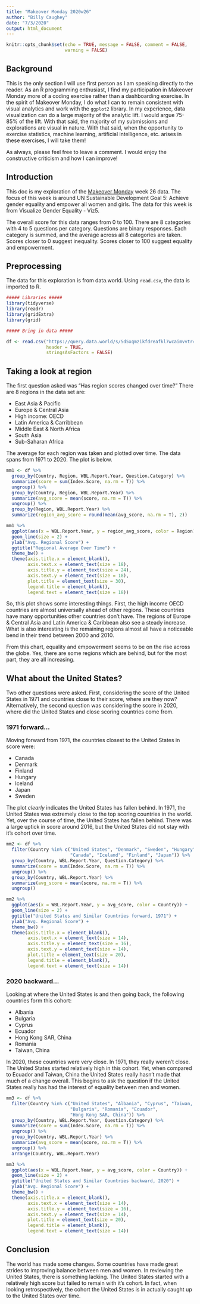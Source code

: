 ```yaml
---
title: "Makeover Monday 2020w26"
author: "Billy Caughey"
date: "7/3/2020"
output: html_document
---
```


```r
knitr::opts_chunk$set(echo = TRUE, message = FALSE, comment = FALSE, 
                      warning = FALSE)
```

## Background

This is the only section I will use first person as I am speaking directly to the reader. As an R programming enthusiast, I find my participation in Makeover Monday more of a coding exercise rather than a dashboarding exercise. In the spirit of Makeover Monday, I do what I can to remain consistent with visual analytics and work with the `ggplot2` library. In my experience, data visualization can do a large majority of the analytic lift. I would argue 75-85% of the lift. With that said, the majority of my submissions and explorations are visual in nature. With that said, when the opportunity to exercise statistics, machine learning, artificial intelligence, etc. arises in these exercises, I will take them!

As always, please feel free to leave a comment. I would enjoy the constructive criticism and how I can improve!

## Introduction

This doc is my exploration of the [Makeover Monday](https://data.world/makeovermonday/2020w26/) week 26 data. The focus of this week is around UN Sustainable Development Goal 5: Achieve gender equality and empower all women and girls. The data for this week is from Visualize Gender Equality - Viz5. 

The overall score for this data ranges from 0 to 100. There are 8 categories with 4 to 5 questions per category. Questions are binary responses. Each category is summed, and the average across all 8 categories are taken. Scores closer to 0 suggest inequality. Scores closer to 100 suggest equality and empowerment. 

## Preprocessing

The data for this exploration is from data.world. Using `read.csv`, the data is imported to R. 

```r

##### Libraries #####
library(tidyverse)
library(readr)
library(gridExtra)
library(grid)

##### Bring in data #####

df <- read.csv("https://query.data.world/s/5d5xqmzikfdreafkl7wcaimvvtr4jy", 
               header = TRUE, 
               stringsAsFactors = FALSE) 

```

## Taking a look at region

The first question asked was "Has region scores changed over time?" There are 8 regions in the data set are:

- East Asia & Pacific
- Europe & Central Asia
- High income: OECD 
- Latin America & Carribbean
- Middle East & North Africa
- South Asia
- Sub-Saharan Africa

The average for each region was taken and plotted over time. The data spans from 1971 to 2020. The plot is below.

```r

mm1 <- df %>%
  group_by(Country, Region, WBL.Report.Year, Question.Category) %>%
  summarize(score = sum(Index.Score, na.rm = T)) %>%
  ungroup() %>%
  group_by(Country, Region, WBL.Report.Year) %>%
  summarize(avg_score = mean(score, na.rm = T)) %>%
  ungroup() %>%
  group_by(Region, WBL.Report.Year) %>%
  summarize(region_avg_score = round(mean(avg_score, na.rm = T), 2))

mm1 %>%
  ggplot(aes(x = WBL.Report.Year, y = region_avg_score, color = Region)) +
  geom_line(size = 2) +
  ylab("Avg. Regional Score") +
  ggtitle("Regional Average Over Time") +
  theme_bw() +
  theme(axis.title.x = element_blank(),
        axis.text.x = element_text(size = 18),
        axis.title.y = element_text(size = 24),
        axis.text.y = element_text(size = 18),
        plot.title = element_text(size = 30),
        legend.title = element_blank(),
        legend.text = element_text(size = 18))

```

So, this plot shows some interesting things. First, the high income OECD countries are almost universally ahead of other regions. These countries have many opportunities other countries don't have. The regions of Europe & Central Asia and Latin America & Caribbean also see a steady increase. What is also interesting is the remaining regions almost all have a noticeable bend in their trend between 2000 and 2010. 

From this chart, equality and empowerment seems to be on the rise across the globe. Yes, there are some regions which are behind, but for the most part, they are all increasing.

## What about the United States?

Two other questions were asked. First, considering the score of the United States in 1971 and countries close to their score, where are they now? Alternatively, the second question was considering the score in 2020, where did the United States and close scoring countries come from. 

### 1971 forward...

Moving forward from 1971, the countries closest to the United States in score were:

- Canada
- Denmark 
- Finland
- Hungary
- Iceland
- Japan
- Sweden

The plot _clearly_ indicates the United States has fallen behind. In 1971, the United States was extremely close to the top scoring countries in the world. Yet, over the course of time, the United States has fallen behind. There was a large uptick in score around 2016, but the United States did not stay with it's cohort over time.

```r

mm2 <- df %>%
  filter(Country %in% c("United States", "Denmark", "Sweden", "Hungary",
                        "Canada", "Iceland", "Finland", "Japan")) %>%
  group_by(Country, WBL.Report.Year, Question.Category) %>%
  summarize(score = sum(Index.Score, na.rm = T)) %>%
  ungroup() %>%
  group_by(Country, WBL.Report.Year) %>%
  summarize(avg_score = mean(score, na.rm = T)) %>%
  ungroup()

mm2 %>%
  ggplot(aes(x = WBL.Report.Year, y = avg_score, color = Country)) +
  geom_line(size = 2) +
  ggtitle("United States and Similar Countries forward, 1971") +
  ylab("Avg. Regional Score") +
  theme_bw() +
  theme(axis.title.x = element_blank(),
        axis.text.x = element_text(size = 14),
        axis.title.y = element_text(size = 16),
        axis.text.y = element_text(size = 14),
        plot.title = element_text(size = 20),
        legend.title = element_blank(),
        legend.text = element_text(size = 14))

```

### 2020 backward...

Looking at where the United States is and then going back, the following countries form this cohort:

- Albania
- Bulgaria
- Cyprus
- Ecuador
- Hong Kong SAR, China
- Romania
- Taiwan, China

In 2020, these countries were very close. In 1971, they really weren't close. The United States started relatively high in this cohort. Yet, when compared to Ecuador and Taiwan, China the United States really hasn't made that much of a change overall. This begins to ask the question if the United States really has had the interest of equality between men and women.

```r

mm3 <- df %>%
  filter(Country %in% c("United States", "Albania", "Cyprus", "Taiwan, China",
                        "Bulgaria", "Romania", "Ecuador", 
                        "Hong Kong SAR, China")) %>%
  group_by(Country, WBL.Report.Year, Question.Category) %>%
  summarize(score = sum(Index.Score, na.rm = T)) %>%
  ungroup() %>%
  group_by(Country, WBL.Report.Year) %>%
  summarize(avg_score = mean(score, na.rm = T)) %>%
  ungroup() %>%
  arrange(Country, WBL.Report.Year)

mm3 %>%
  ggplot(aes(x = WBL.Report.Year, y = avg_score, color = Country)) +
  geom_line(size = 2) +
  ggtitle("United States and Similar Countries backward, 2020") +
  ylab("Avg. Regional Score") +
  theme_bw() +
  theme(axis.title.x = element_blank(),
        axis.text.x = element_text(size = 14),
        axis.title.y = element_text(size = 16),
        axis.text.y = element_text(size = 14),
        plot.title = element_text(size = 20),
        legend.title = element_blank(),
        legend.text = element_text(size = 14))


```

## Conclusion

The world has made some changes. Some countries have made great strides to improving balance between men and women. In reviewing the United States, there is something lacking. The United States started with a relatively high score but failed to remain with it's cohort. In fact, when looking retrospectively, the cohort the United States is in actually caught up to the United States over time. 






















